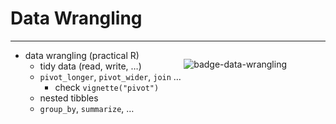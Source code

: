 # Data Wrangling

<hr>

<div style = "float:right; width:45%;">
<img src="visuals/badge-data-wrangling.png" alt="badge-data-wrangling">  
</div>  

- data wrangling (practical R)
  - tidy data (read, write, ...)
  - `pivot_longer`, `pivot_wider`, `join` ...
    - check `vignette("pivot")`
  - nested tibbles
  - `group_by`, `summarize`, ...

